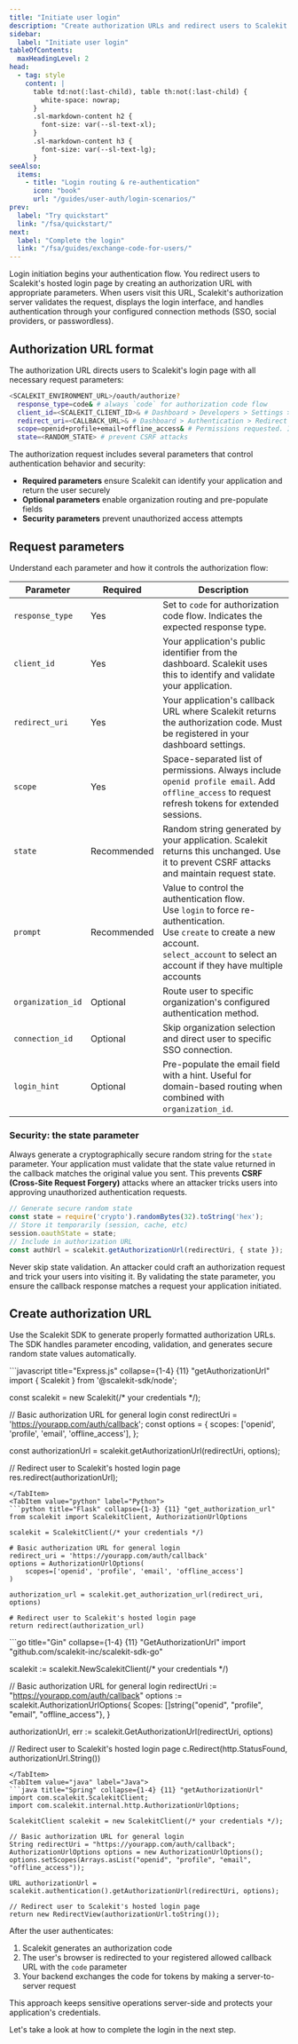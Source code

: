 ```yaml
---
title: "Initiate user login"
description: "Create authorization URLs and redirect users to Scalekit's hosted login page with proper parameters and organization routing."
sidebar:
  label: "Initiate user login"
tableOfContents:
  maxHeadingLevel: 2
head:
  - tag: style
    content: |
      table td:not(:last-child), table th:not(:last-child) {
        white-space: nowrap;
      }
      .sl-markdown-content h2 {
        font-size: var(--sl-text-xl);
      }
      .sl-markdown-content h3 {
        font-size: var(--sl-text-lg);
      }
seeAlso:
  items:
    - title: "Login routing & re-authentication"
      icon: "book"
      url: "/guides/user-auth/login-scenarios/"
prev:
  label: "Try quickstart"
  link: "/fsa/quickstart/"
next:
  label: "Complete the login"
  link: "/fsa/guides/exchange-code-for-users/"
---
```


Login initiation begins your authentication flow. You redirect users to Scalekit's hosted login page by creating an authorization URL with appropriate parameters. When users visit this URL, Scalekit's authorization server validates the request, displays the login interface, and handles authentication through your configured connection methods (SSO, social providers, or passwordless).

## Authorization URL format

The authorization URL directs users to Scalekit's login page with all necessary request parameters:

```sh title="Authorization URL format" showLineNumbers=true
<SCALEKIT_ENVIRONMENT_URL>/oauth/authorize?
  response_type=code& # always `code` for authorization code flow
  client_id=<SCALEKIT_CLIENT_ID>& # Dashboard > Developers > Settings > API Credentials
  redirect_uri=<CALLBACK_URL>& # Dashboard > Authentication > Redirect URLs > Allowed Callback URLs
  scope=openid+profile+email+offline_access& # Permissions requested. Include `offline_access` for refresh tokens
  state=<RANDOM_STATE> # prevent CSRF attacks
```

The authorization request includes several parameters that control authentication behavior and security:

- **Required parameters** ensure Scalekit can identify your application and return the user securely
- **Optional parameters** enable organization routing and pre-populate fields
- **Security parameters** prevent unauthorized access attempts

## Request parameters

Understand each parameter and how it controls the authorization flow:

| Parameter | Required | Description |
|-----------|----------|-------------|
| `response_type` | Yes | Set to `code` for authorization code flow. Indicates the expected response type. |
| `client_id` | Yes | Your application's public identifier from the dashboard. Scalekit uses this to identify and validate your application. |
| `redirect_uri` | Yes | Your application's callback URL where Scalekit returns the authorization code. Must be registered in your dashboard settings. |
| `scope` | Yes | Space-separated list of permissions. Always include `openid profile email`. Add `offline_access` to request refresh tokens for extended sessions. |
| `state` | Recommended | Random string generated by your application. Scalekit returns this unchanged. Use it to prevent CSRF attacks and maintain request state. |
| `prompt` | Recommended | Value to control the authentication flow. <br /> Use `login` to force re-authentication. <br/>Use `create` to create a new account. <br/> `select_account` to select an account if they have multiple accounts |
| `organization_id` | Optional | Route user to specific organization's configured authentication method. |
| `connection_id` | Optional | Skip organization selection and direct user to specific SSO connection. |
| `login_hint` | Optional | Pre-populate the email field with a hint. Useful for domain-based routing when combined with `organization_id`. |

### Security: the state parameter

Always generate a cryptographically secure random string for the `state` parameter. Your application must validate that the state value returned in the callback matches the original value you sent. This prevents **CSRF (Cross-Site Request Forgery)** attacks where an attacker tricks users into approving unauthorized authentication requests.

```javascript
// Generate secure random state
const state = require('crypto').randomBytes(32).toString('hex');
// Store it temporarily (session, cache, etc)
session.oauthState = state;
// Include in authorization URL
const authUrl = scalekit.getAuthorizationUrl(redirectUri, { state });
```

<Aside type="caution" title="Always validate state on callback">
Never skip state validation. An attacker could craft an authorization request and trick your users into visiting it. By validating the state parameter, you ensure the callback response matches a request your application initiated.
</Aside>

## Create authorization URL

Use the Scalekit SDK to generate properly formatted authorization URLs. The SDK handles parameter encoding, validation, and generates secure random state values automatically.

<Tabs syncKey="tech-stack">
<TabItem value="node" label="Node.js">
```javascript title="Express.js" collapse={1-4} {11} "getAuthorizationUrl"
import { Scalekit } from '@scalekit-sdk/node';

const scalekit = new Scalekit(/* your credentials */);

// Basic authorization URL for general login
const redirectUri = 'https://yourapp.com/auth/callback';
const options = {
  scopes: ['openid', 'profile', 'email', 'offline_access'],
};

const authorizationUrl = scalekit.getAuthorizationUrl(redirectUri, options);

// Redirect user to Scalekit's hosted login page
res.redirect(authorizationUrl);
```
</TabItem>
<TabItem value="python" label="Python">
```python title="Flask" collapse={1-3} {11} "get_authorization_url"
from scalekit import ScalekitClient, AuthorizationUrlOptions

scalekit = ScalekitClient(/* your credentials */)

# Basic authorization URL for general login
redirect_uri = 'https://yourapp.com/auth/callback'
options = AuthorizationUrlOptions(
    scopes=['openid', 'profile', 'email', 'offline_access']
)

authorization_url = scalekit.get_authorization_url(redirect_uri, options)

# Redirect user to Scalekit's hosted login page
return redirect(authorization_url)
```
</TabItem>
<TabItem value="go" label="Go">
```go title="Gin" collapse={1-4} {11} "GetAuthorizationUrl"
import "github.com/scalekit-inc/scalekit-sdk-go"

scalekit := scalekit.NewScalekitClient(/* your credentials */)

// Basic authorization URL for general login
redirectUri := "https://yourapp.com/auth/callback"
options := scalekit.AuthorizationUrlOptions{
    Scopes: []string{"openid", "profile", "email", "offline_access"},
}

authorizationUrl, err := scalekit.GetAuthorizationUrl(redirectUri, options)

// Redirect user to Scalekit's hosted login page
c.Redirect(http.StatusFound, authorizationUrl.String())
```
</TabItem>
<TabItem value="java" label="Java">
```java title="Spring" collapse={1-4} {11} "getAuthorizationUrl"
import com.scalekit.ScalekitClient;
import com.scalekit.internal.http.AuthorizationUrlOptions;

ScalekitClient scalekit = new ScalekitClient(/* your credentials */);

// Basic authorization URL for general login
String redirectUri = "https://yourapp.com/auth/callback";
AuthorizationUrlOptions options = new AuthorizationUrlOptions();
options.setScopes(Arrays.asList("openid", "profile", "email", "offline_access"));

URL authorizationUrl = scalekit.authentication().getAuthorizationUrl(redirectUri, options);

// Redirect user to Scalekit's hosted login page
return new RedirectView(authorizationUrl.toString());
```
</TabItem>
</Tabs>


After the user authenticates:
1. Scalekit generates an authorization code
2. The user's browser is redirected to your registered allowed callback URL with the `code` parameter
3. Your backend exchanges the code for tokens by making a server-to-server request

This approach keeps sensitive operations server-side and protects your application's credentials.

Let's take a look at how to complete the login in the next step.
